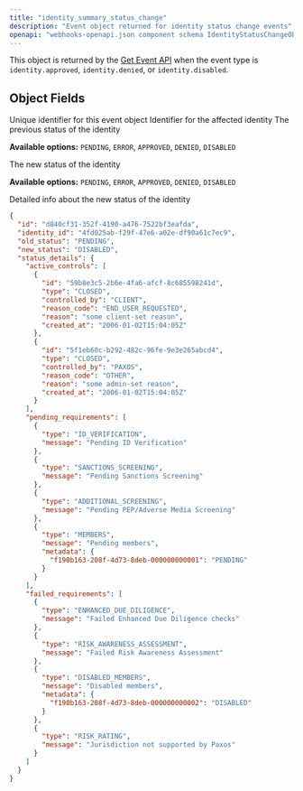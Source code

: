 ```yaml
---
title: "identity_summary_status_change"
description: "Event object returned for identity status change events"
openapi: "webhooks-openapi.json component schema IdentityStatusChangeObject"
---
```


This object is returned by the [Get Event API](/api-reference/preview/2025-09-22/endpoints/events/get-event) when the event type is `identity.approved`, `identity.denied`, or `identity.disabled`.

## Object Fields

<ResponseField name="id" type="string" required>
Unique identifier for this event object
</ResponseField>

<ResponseField name="identity_id" type="string" required>
Identifier for the affected identity
</ResponseField>

<ResponseField name="old_status" type="string" required>
The previous status of the identity

**Available options:** `PENDING`, `ERROR`, `APPROVED`, `DENIED`, `DISABLED`
</ResponseField>

<ResponseField name="new_status" type="string" required>
The new status of the identity

**Available options:** `PENDING`, `ERROR`, `APPROVED`, `DENIED`, `DISABLED`
</ResponseField>

<ResponseField name="status_details" type="object">
Detailed info about the new status of the identity
</ResponseField>

<ResponseExample>

```json Example
{
  "id": "d840cf31-352f-4190-a476-7522bf3eafda",
  "identity_id": "4fd025ab-f29f-47e6-a02e-df90a61c7ec9",
  "old_status": "PENDING",
  "new_status": "DISABLED",
  "status_details": {
    "active_controls": [
      {
        "id": "59b8e3c5-2b6e-4fa6-afcf-8c685598241d",
        "type": "CLOSED",
        "controlled_by": "CLIENT",
        "reason_code": "END_USER_REQUESTED",
        "reason": "some client-set reason",
        "created_at": "2006-01-02T15:04:05Z"
      },
      {
        "id": "5f1eb60c-b292-482c-96fe-9e3e265abcd4",
        "type": "CLOSED",
        "controlled_by": "PAXOS",
        "reason_code": "OTHER",
        "reason": "some admin-set reason",
        "created_at": "2006-01-02T15:04:05Z"
      }
    ],
    "pending_requirements": [
      {
        "type": "ID_VERIFICATION",
        "message": "Pending ID Verification"
      },
      {
        "type": "SANCTIONS_SCREENING",
        "message": "Pending Sanctions Screening"
      },
      {
        "type": "ADDITIONAL_SCREENING",
        "message": "Pending PEP/Adverse Media Screening"
      },
      {
        "type": "MEMBERS",
        "message": "Pending members",
        "metadata": {
          "f190b163-208f-4d73-8deb-000000000001": "PENDING"
        }
      }
    ],
    "failed_requirements": [
      {
        "type": "ENHANCED_DUE_DILIGENCE",
        "message": "Failed Enhanced Due Diligence checks"
      },
      {
        "type": "RISK_AWARENESS_ASSESSMENT",
        "message": "Failed Risk Awareness Assessment"
      },
      {
        "type": "DISABLED_MEMBERS",
        "message": "Disabled members",
        "metadata": {
          "f190b163-208f-4d73-8deb-000000000002": "DISABLED"
        }
      },
      {
        "type": "RISK_RATING",
        "message": "Jurisdiction not supported by Paxos"
      }
    ]
  }
}
```

</ResponseExample>